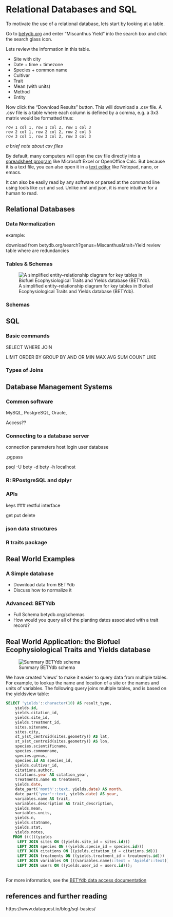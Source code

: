 # Relational Databases and SQL


To motivate the use of a relational database, lets start by looking at a table. 

Go to [betydb.org](https://betydb.org) and enter "Miscanthus Yield" into the search box and click the search glass icon.

Lets review the information in this table.

* Site with city
* Date + time + timezone
* Species + common name 
* Cultivar
* Trait 
* Mean (with units)
* Method
* Entity

Now click the "Download Results" button. This will download a .csv file. A .csv file is a table where each column is defined by a comma, e.g. a 3x3 matrix would be formatted thus:

```
row 1 col 1, row 1 col 2, row 1 col 3
row 2 col 1, row 2 col 2, row 2 col 3
row 3 col 1, row 3 col 2, row 3 col 3
```

_a brief note about csv files_

By default, many computers will open the csv file directly into a [spreadsheet program](https://en.wikipedia.org/wiki/spreadsheet) like Microsoft Excel or OpenOffice Calc. But because it is a text file, you can also open it in a [text editor](https://en.wikipedia.org/wiki/Text_editor) like Notepad, nano, or emacs.

It can also be easily read by any software or parsed at the command line using tools like `cut` and `sed`. Unlike xml and json, it is more intuitive for a human to read.



## Relational Databases


### Data Normalization

example: 

download from betydb.org/search?genus=Miscanthus&trait=Yield
review table
where are redundancies

### Tables & Schemas


![A simplified entity–relationship diagram for key tables in Biofuel Ecophysiological Traits and Yields database (BETYdb).](http://onlinelibrary.wiley.com/store/10.1111/gcbb.12420/asset/image_n/gcbb12420-fig-0001.png?v=1&t=j2uxcy2q&s=ddb49c4e35c662b8ca120fc2882a17f28f0f50b5)

### Schemas



## SQL

### Basic commands

SELECT
WHERE
JOIN

LIMIT
ORDER BY
GROUP BY
AND
OR
MIN
MAX
AVG
SUM
COUNT
LIKE


### Types of Joins

## Database Management Systems

### Common software

MySQL, PostgreSQL, Oracle, 

Access??

### Connecting to a database server

connection parameters
host
login
user
database

.pgpass

psql -U bety -d bety -h localhost

### R: RPostgreSQL and dplyr



### APIs

keys
### restful interface

get put delete 

### json data structures

### R traits package

## Real World Examples

### A Simple database

* Download data from BETYdb
* Discuss how to normalize it

### Advanced: BETYdb

* Full Schema betydb.org/schemas
* How would you query all of the planting dates associated with a trait record?

## Real World Application: the Biofuel Ecophysiological Traits and Yields database

![Summary BETYdb schema](hhttps://pecan.gitbooks.io/betydb-data-access/content/betydb_schema.png)

We have created 'views' to make it easier to query data from multiple tables. For example, to lookup the name and location of a site or the names and units of variables. The following query joins multiple tables, and is based on the yieldsview table:

```sql
SELECT 'yields'::character(10) AS result_type,
    yields.id,
    yields.citation_id,
    yields.site_id,
    yields.treatment_id,
    sites.sitename,
    sites.city,
    st_y(st_centroid(sites.geometry)) AS lat,
    st_x(st_centroid(sites.geometry)) AS lon,
    species.scientificname,
    species.commonname,
    species.genus,
    species.id AS species_id,
    yields.cultivar_id,
    citations.author,
    citations.year AS citation_year,
    treatments.name AS treatment,
    yields.date,
    date_part('month'::text, yields.date) AS month,
    date_part('year'::text, yields.date) AS year,
    variables.name AS trait,
    variables.description AS trait_description,
    yields.mean,
    variables.units,
    yields.n,
    yields.statname,
    yields.stat,
    yields.notes,
   FROM ((((((yields
     LEFT JOIN sites ON ((yields.site_id = sites.id)))
     LEFT JOIN species ON ((yields.specie_id = species.id)))
     LEFT JOIN citations ON ((yields.citation_id = citations.id)))
     LEFT JOIN treatments ON ((yields.treatment_id = treatments.id)))
     LEFT JOIN variables ON (((variables.name)::text = 'Ayield'::text)))
     LEFT JOIN users ON ((yields.user_id = users.id)));
     
```

For more information, see the [BETYdb data access documentation](https://pecan.gitbooks.io/betydb-data-access/content/sqlqueries.html)

## references and further reading

https://www.dataquest.io/blog/sql-basics/
